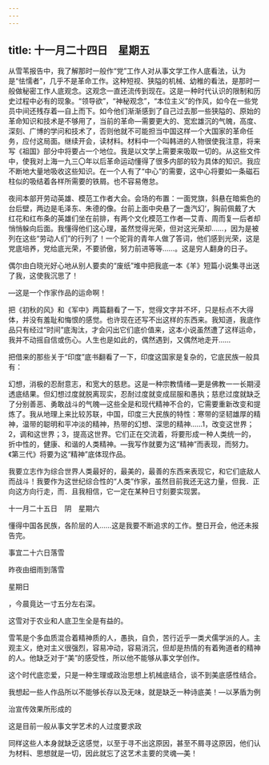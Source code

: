 ```yaml
---
---
---
```

title: 十一月二十四日　星期五
---




从雪苇报告中，我了解那时一般作“党”工作人对从事文学工作人底看法，认为是“怯懦者”，几乎不是革命工作。这种短视、狭隘的机械、幼稚的看法，是那时一般做秘密工作人底观念。这观念一直还流传到现在。这是一种时代认识的限制和历史过程中必有的现象。“领导欲”，“神秘观念”，“本位主义”的作风，如今在一些党员中间还残存着―自上而下。如今他们渐渐感到了自己过去那一些狭隘的、原始的革命知识和技术是不够用了，当前的革命―需要更大的、宽宏雄沉的气魄，高度、深刻、广博的学问和技术了，否则他就不可能担当中国这样一个大国家的革命任务，应付这局面。继续开会，读材料。材料中一个叫韩进的人物很使我注意，将来写《祖国》部分中将要占一个地位。我是以文学上需要来吸取一切的。从这些文件中，使我对上海一九三〇年以后革命运动懂得了很多内部的较为具体的知识。我应不断地大量地吸收这些知识。在一个人有了“中心”的需要，这中心将要如一条磁石柱似的吸结着各样所需要的铁屑。也不容易倦怠。

夜间本部开劳动英雄、模范工作者大会。会场的布置：一面党旗，斜悬在暗紫色的台后壁，两边是毛泽东、朱德的像。台前上面中央悬了一盏汽幻‘，胸前佩戴了大红花和红布条的英雄们坐在前排，有两个文化模范工作者―艾青、周而复―后者却悄悄躲向后面。我懂得他们这心理，虽然觉得光荣，但对这光荣却……，因为是被列在这些“劳动人们”的行列了！一个驼背的青年人做了答词，他们感到光荣，这是党底培养，党给底光荣，不要骄傲，努力前进等等……。这是穷人翻身的日子。

偶尔由白晓光好心地从别人要卖的“废纸”堆中把我底一本《羊》短篇小说集寻出送了我，这使我沉思了！

―这是一个作家作品的运命啊！

把《初秋的风》和《军中》两篇翻看了一下，觉得文字并不坏，只是标点不大得体，并没有羞耻和悔恨的感觉。也许现在还写不出这样的东西来。我知道，我底作品只有经过“时间”底淘汰，才会闪出它们底价值来，这本小说虽然遭了这样运命，我并不动摇自信或伤心。人生也是如此的，偶然遇到，又偶然地走开……

把借来的那些关于“印度”底书翻看了一下，印度这国家是复杂的，它底民族一般具有：

幻想，消极的忍耐意志，和宽大的慈悲。这是一种宗教情绪―更是佛教一一长期浸透底结果。但幻想过度就脱离现实，忍耐过度就变成屈服和愚执；慈悲过度就缺乏了分别善恶、勇敢战斗的气魄―这些全是和现代精神不合的，它需要重新改变和提炼了。我从地理上来比较苏联，中国，印度三大民族的特性：寒带的坚韧雄厚的精神，温带的聪明和平冲淡的精神，热带的幻想、深思的精神……1，改变这世界；2，调和这世界；3，提高这世界。它们正在交流着，将要形成一种人类统一的，折中性的，健康、和谐的人类精神。―我写作就要为这“精神”而表现，而努力。《第三代》将要为这“精神”底体现作品。

我要立志作为综合世界人类最好的，最美的，最善的东西来表现它，和它们底敌人而战斗！我要作为这世纪综合性的“人类”作家，虽然目前我还无这力量，但我．正向这方向行走，而．且我相信，它一定在某种日寸刻要实现罢。





十一月二十五日　阴　星期六


懂得中国各民族，各阶层的人……这是我要不断追求的工作。整日开会，他还未报告完。

事宜二十六日落雪

昨夜由细雨到落雪

星期日

，今晨竟达一寸五分左右深。

这雪对于农业和人底卫生全是有益的。

雪苇是个多血质混合着精神质的人，愚执，自负，苦行近乎一类犬儒学派的人。主观主义，绝对主义很强烈，容易冲动，容易消沉，但却是热情的有着殉道者的精神的人。他缺乏对于“美”的感受性，所以他不能够从事文学创作。

这个时代底恋爱，只是一种生理或政治思想上机械底结合，谈不到美底感性结合。

我想起一些人作品所以不能够长存以及无味，就是缺乏一种诗底美！―以茅盾为例

治宣传效果所形成的

这是目前一般从事文学艺术的人过度要求政

同样这些人本身就缺乏这感觉，以至于寻不出这原因，甚至不屑寻这原因，他们认为材料、思想就是一切，因此就忘了这艺术主要的灵魂―美！